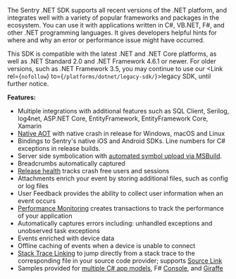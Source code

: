 The Sentry .NET SDK supports all recent versions of the .NET platform, and integrates well with a variety of popular frameworks and packages in the ecosystem. You can use it with applications written in C#, VB.NET, F#, and other .NET programming languages. It gives developers helpful hints for where and why an error or performance issue might have occurred.

This <PlatformLink to="/compatibility/">SDK is compatible</PlatformLink> with the latest .NET and .NET Core platforms, as well as .NET Standard 2.0 and .NET Framework 4.6.1 or newer. For older versions, such as .NET Framework 3.5, you may continue to use our <Link rel={`nofollow`} to={`/platforms/dotnet/legacy-sdk/`}>legacy SDK</Link>, until further notice.

**Features:**

- Multiple integrations with additional features such as <PlatformLink to="/performance/instrumentation/automatic-instrumentation/#sqlclient-integration">SQL Client</PlatformLink>, Serilog, log4net, ASP.NET Core, EntityFramework, <PlatformLink to="/performance/instrumentation/automatic-instrumentation/#entity-framework-core-integration">EntityFramework Core</PlatformLink>, Xamarin
- [Native AOT](https://sentry.engineering/blog/should-you-could-you-aot) with native crash in release for Windows, macOS and Linux
- Bindings to Sentry's native iOS and Android SDKs. Line numbers for C# exceptions in release builds.
- Server side symbolication with [automated symbol upload via MSBuild](https://docs.sentry.io/platforms/dotnet/configuration/msbuild/).
- <PlatformLink to="/enriching-events/breadcrumbs/#automatic-breadcrumbs">Breadcrumbs automatically</PlatformLink> captured
- [Release health](/product/releases/health/) tracks crash free users and sessions
- <PlatformLink to="/enriching-events/attachments/">Attachments</PlatformLink> enrich
  your event by storing additional files, such as config or log files
- <PlatformLink to="/user-feedback/">User Feedback</PlatformLink> provides the ability
  to collect user information when an event occurs
- [Performance Monitoring](/product/performance/) creates transactions to track the performance of your application
- Automatically captures errors including: unhandled exceptions and unobserved task exceptions
- Events <PlatformLink to="/enriching-events/context/">enriched</PlatformLink> with device data
- Offline caching of events when a device is unable to connect
- [Stack Trace Linking](/organization/integrations/integration-platform/ui-components/stacktrace-link/) to jump directly from a stack trace to the corresponding file in your source code provider; supports [Source Link](https://learn.microsoft.com/en-us/dotnet/standard/library-guidance/sourcelink)
- Samples provided for [multiple C# app models](https://github.com/getsentry/sentry-dotnet/tree/main/samples),
  F# [Console](https://github.com/sentry-demos/fsharp), and [Giraffe](https://github.com/sentry-demos/giraffe)
